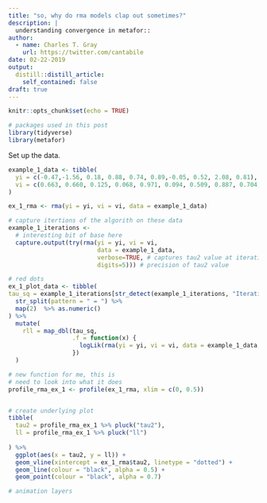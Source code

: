 ```yaml
---
title: "so, why do rma models clap out sometimes?"
description: |
  understanding convergence in metafor::
author:
  - name: Charles T. Gray
    url: https://twitter.com/cantabile
date: 02-22-2019
output:
  distill::distill_article:
    self_contained: false
draft: true
---
```


```r
knitr::opts_chunk$set(echo = TRUE)
```

```r
# packages used in this post
library(tidyverse)
library(metafor)

```


Set up the data.

```r
example_1_data <- tibble(
  yi = c(-0.47,-1.56, 0.18, 0.88, 0.74, 0.89,-0.05, 0.52, 2.08, 0.81),
  vi = c(0.663, 0.660, 0.125, 0.068, 0.971, 0.094, 0.509, 0.887, 0.704, 0.556)
)

ex_1_rma <- rma(yi = yi, vi = vi, data = example_1_data)

# capture itertions of the algorith on these data
example_1_iterations <-
  # interesting bit of base here
  capture.output(try(rma(yi = yi, vi = vi,
                         data = example_1_data,
                         verbose=TRUE, # captures tau2 value at iteration 
                         digits=5))) # precision of tau2 value

# red dots
ex_1_plot_data <- tibble(
tau_sq = example_1_iterations[str_detect(example_1_iterations, "Iteration")] %>% 
  str_split(pattern = " = ") %>% 
  map(2)  %>% as.numeric()
) %>% 
  mutate(
    rll = map_dbl(tau_sq, 
                  .f = function(x) {
                    logLik(rma(yi = yi, vi = vi, data = example_1_data, tau2=x))
                  })
  )

# new function for me, this is
# need to look into what it does
profile_rma_ex_1 <- profile(ex_1_rma, xlim = c(0, 0.5))


# create underlying plot
tibble(
  tau2 = profile_rma_ex_1 %>% pluck("tau2"),
  ll = profile_rma_ex_1 %>% pluck("ll")
  
) %>% 
  ggplot(aes(x = tau2, y = ll)) +
  geom_vline(xintercept = ex_1_rma$tau2, linetype = "dotted") +
  geom_line(colour = "black", alpha = 0.5) +
  geom_point(colour = "black", alpha = 0.7)

# animation layers


```

